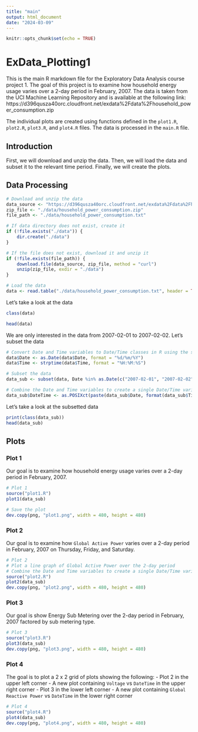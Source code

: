 ```yaml
---
title: "main"
output: html_document
date: "2024-03-09"
---
```


```r
knitr::opts_chunk$set(echo = TRUE)
```

# ExData_Plotting1
This is the main R markdown file for the Exploratory Data Analysis course project 1. The goal of this project is to examine how household energy usage varies over a 2-day period in February, 2007. The data is taken from the UCI Machine Learning Repository and is available at the following link: https://d396qusza40orc.cloudfront.net/exdata%2Fdata%2Fhousehold_power_consumption.zip

The individual plots are created using functions defined in the `plot1.R`, `plot2.R`, `plot3.R`, and `plot4.R` files. The data is processed in the `main.R` file.

## Introduction
First, we will download and unzip the data. Then, we will load the data and subset it to the relevant time period. Finally, we will create the plots.

## Data Processing
```r
# Download and unzip the data
data_source <- "https://d396qusza40orc.cloudfront.net/exdata%2Fdata%2Fhousehold_power_consumption.zip"
zip_file <- "./data/household_power_consumption.zip"
file_path <- "./data/household_power_consumption.txt"

# If data directory does not exist, create it
if (!file.exists("./data")) {
    dir.create("./data")
}

# If the file does not exist, download it and unzip it
if (!file.exists(file_path)) {
    download.file(data_source, zip_file, method = "curl")
    unzip(zip_file, exdir = "./data")
}

# Load the data
data <- read.table("./data/household_power_consumption.txt", header = TRUE, sep = ";", na.strings = "?")
```

Let's take a look at the data
```r
class(data)
```
```r
head(data)
```
We are only interested in the data from 2007-02-01 to 2007-02-02. Let's subset the data
```r
# Convert Date and Time variables to Date/Time classes in R using the strptime() and as.Date() functions.
data$Date <- as.Date(data$Date, format = "%d/%m/%Y")
data$Time <- strptime(data$Time, format = "%H:%M:%S")

# Subset the data
data_sub <- subset(data, Date %in% as.Date(c("2007-02-01", "2007-02-02")))

# Combine the Date and Time variables to create a single Date/Time variable
data_sub$DateTime <- as.POSIXct(paste(data_sub$Date, format(data_sub$Time, "%H:%M:%S")), format = "%Y-%m-%d %H:%M:%S")
```

Let's take a look at the subsetted data
```r
print(class(data_sub))
head(data_sub)
```


## Plots

### Plot 1
Our goal is to examine how household energy usage varies over a 2-day period in February, 2007.
```r
# Plot 1
source("plot1.R")
plot1(data_sub)

# Save the plot
dev.copy(png, "plot1.png", width = 480, height = 480)
```

### Plot 2
Our goal is to examine how `Global Active Power` varies over a 2-day period in February, 2007 on Thursday, Friday, and Saturday.
```r
# Plot 2
# Plot a line graph of Global Active Power over the 2-day period
# Combine the Date and Time variables to create a single Date/Time variable
source("plot2.R")
plot2(data_sub)
dev.copy(png, "plot2.png", width = 480, height = 480)
```

### Plot 3
Our goal is show Energy Sub Metering over the 2-day period in February, 2007 factored by sub metering type.
```r
# Plot 3
source("plot3.R")
plot3(data_sub)
dev.copy(png, "plot3.png", width = 480, height = 480)
```

### Plot 4
The goal is to plot a 2 x 2 grid of plots showing the following:
- Plot 2 in the upper left corner
- A new plot containing `Voltage` vs `DateTime` in the upper right corner
- Plot 3 in the lower left corner
- A new plot containing `Global Reactive Power` vs `DateTime` in the lower right corner

```r
# Plot 4
source("plot4.R")
plot4(data_sub)
dev.copy(png, "plot4.png", width = 480, height = 480)
```
